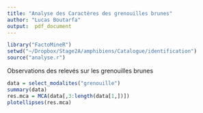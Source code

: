 ```yaml
---
title: "Analyse des Caractères des grenouilles brunes"
author: "Lucas Boutarfa"
output:  pdf_document
---
```


```r
library("FactoMineR")
setwd("~/Dropbox/Stage2A/amphibiens/Catalogue/identification")
source("analyse.r")
```
Observations des relevés sur les grenouilles brunes

```r

data = select_modalites("grenouille")
summary(data)
res.mca = MCA(data[,3:length(data[1,])])
plotellipses(res.mca)
```


